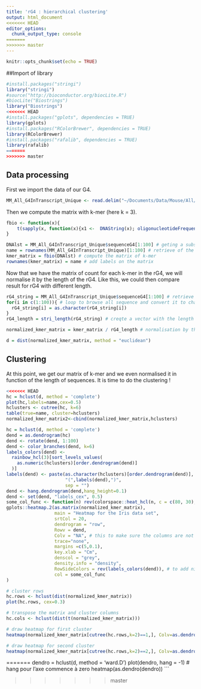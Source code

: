 ```yaml
---
title: 'rG4 : hierarchical clustering'
output: html_document
<<<<<<< HEAD
editor_options: 
  chunk_output_type: console
=======
>>>>>>> master
---
```


```r
knitr::opts_chunk$set(echo = TRUE)
```

##Import of library

```r
#install.packages("stringi")
library("stringi")
#source("http://bioconductor.org/biocLite.R")
#biocLite("Biostrings")
library("Biostrings")
<<<<<<< HEAD
#install.packages("gplots", dependencies = TRUE)
library(gplots)
#install.packages("RColorBrewer", dependencies = TRUE)
library(RColorBrewer)
#install.packages("rafalib", dependencies = TRUE)
library(rafalib)
=======
>>>>>>> master
```

## Data processing

First we import the data of our G4.

```r
MM_All_G4InTranscript_Unique <- read.delim("~/Documents/Data/Mouse/All/MM_All_G4InTranscript_Unique.txt", row.names=1) # import of data
```

Then we compute the matrix with k-mer (here k = 3).

```r
fbio <- function(x){
    t(sapply(x, function(x){x1 <-  DNAString(x); oligonucleotideFrequency(x1,3)}))
}

DNAlst = MM_All_G4InTranscript_Unique$sequenceG4[1:100] # geting a subset of the data to test
name = rownames(MM_All_G4InTranscript_Unique)[1:100] # retrieve of the name of our data
kmer_matrix = fbio(DNAlst) # compute the matrix of k-mer
rownames(kmer_matrix) = name # add labels on the matrix
```

Now that we have the matrix of count for each k-mer in the rG4, we will normalise it by the length of the rG4. Like this, we could then compare result for rG4 with different length.

```r
rG4_string = MM_All_G4InTranscript_Unique$sequenceG4[1:100] # retrieve of the rG4 sequence
for(i in c(1:100)){ # loop to browse all sequence and convert it to character
  rG4_string[i] = as.character(rG4_string[i])
}
rG4_length = stri_length(rG4_string) # creqte a vector with the length of each rG4 sequences

normalized_kmer_matrix = kmer_matrix / rG4_length # normalisation by the length

d = dist(normalized_kmer_matrix, method = "euclidean")
```

## Clustering

At this point, we get our matrix of k-mer and we even normalised it in function of the length of sequences. It is time to do the clustering !

```r
<<<<<<< HEAD
hc = hclust(d, method = 'complete')
plot(hc,labels=name,cex=0.5)
hclusters <- cutree(hc, k=6)
table(true=name, cluster=hclusters)
normalized_kmer_matrix2<-cbind(normalized_kmer_matrix,hclusters)
```


```r
hc = hclust(d, method = 'complete')
dend = as.dendrogram(hc)
dend <- rotate(dend, 1:100)
dend <- color_branches(dend, k=6)
labels_colors(dend) <-
  rainbow_hcl(3)[sort_levels_values(
    as.numeric(hclusters)[order.dendrogram(dend)]
  )]
labels(dend) <- paste(as.character(hclusters)[order.dendrogram(dend)],
                      "(",labels(dend),")", 
                      sep = "")
dend <- hang.dendrogram(dend,hang_height=0.1)
dend <- set(dend, "labels_cex", 0.5)
some_col_func <- function(n) rev(colorspace::heat_hcl(n, c = c(80, 30), l = c(30, 90), power = c(1/5, 1.5)))
gplots::heatmap.2(as.matrix(normalized_kmer_matrix), 
                  main = "Heatmap for the Iris data set",
                  srtCol = 20,
                  dendrogram = "row",
                  Rowv = dend,
                  Colv = "NA", # this to make sure the columns are not ordered
                  trace="none",          
                  margins =c(5,0.1),      
                  key.xlab = "Cm",
                  denscol = "grey",
                  density.info = "density",
                  RowSideColors = rev(labels_colors(dend)), # to add nice colored strips        
                  col = some_col_func
)
```



```r
# cluster rows
hc.rows <- hclust(dist(normalized_kmer_matrix))
plot(hc.rows, cex=0.3)

# transpose the matrix and cluster columns
hc.cols <- hclust(dist(t(normalized_kmer_matrix)))

# draw heatmap for first cluster
heatmap(normalized_kmer_matrix[cutree(hc.rows,k=2)==1,], Colv=as.dendrogram(hc.cols), scale='none')

# draw heatmap for second cluster
heatmap(normalized_kmer_matrix[cutree(hc.rows,k=2)==2,], Colv=as.dendrogram(hc.cols), scale='none')
```
=======
dendro = hclust(d, method = 'ward.D')
plot(dendro, hang = -1) # hang pour l'axe commence à zero
heatmap(as.dendro(dendro))
```







>>>>>>> master






